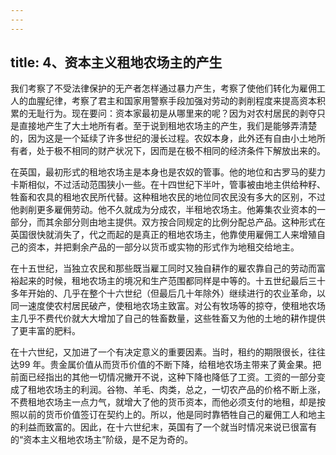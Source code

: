 ```yaml
---
---
---
```

title: 4、资本主义租地农场主的产生
---




我们考察了不受法律保护的无产者怎样通过暴力产生，考察了使他们转化为雇佣工人的血腥纪律，考察了君主和国家用警察手段加强对劳动的剥削程度来提高资本积累的无耻行为。现在要问：资本家最初是从哪里来的呢？因为对农村居民的剥夺只是直接地产生了大土地所有者。至于说到租地农场主的产生，我们是能够弄清楚的，因为这是一个延续了许多世纪的漫长过程。农奴本身，此外还有自由小土地所有者，处于极不相同的财产状况下，因而是在极不相同的经济条件下解放出来的。

在英国，最初形式的租地农场主是本身也是农奴的管事。他的地位和古罗马的斐力卡斯相似，不过活动范围狭小一些。在十四世纪下半叶，管事被由地主供给种籽、牲畜和农具的租地农民所代替。这种租地农民的地位同农民没有多大的区别，不过他剥削更多雇佣劳动。他不久就成为分成农，半租地农场主。他筹集农业资本的一部分，而其余部分则由地主提供。双方按合同规定的比例分配总产品。这种形式在英国很快就消失了，代之而起的是真正的租地农场主，他靠使用雇佣工人来增殖自己的资本，并把剩余产品的一部分以货币或实物的形式作为地租交给地主。

在十五世纪，当独立农民和那些既当雇工同时又独自耕作的雇农靠自己的劳动而富裕起来的时候，租地农场主的境况和生产范围都同样是中等的。十五世纪最后三十多年开始的、几乎在整个十六世纪（但最后几十年除外）继续进行的农业革命，以同一速度使农村居民破产，使租地农场主致富。对公有牧场等的掠夺，使租地农场主几乎不费代价就大大增加了自己的牲畜数量，这些牲畜又为他的土地的耕作提供了更丰富的肥料。

在十六世纪，又加进了一个有决定意义的重要因素。当时，租约的期限很长，往往达99 年。贵金属价值从而货币价值的不断下降，给租地农场主带来了黄金果。把前面已经指出的其他一切情况撇开不说，这种下降也降低了工资。工资的一部分变成了租地农场主的利润。谷物、羊毛、肉类，总之，一切农产品的价格不断上涨，不费租地农场主一点力气，就增大了他的货币资本，而他必须支付的地租，却是按照以前的货币价值签订在契约上的。所以，他是同时靠牺牲自己的雇佣工人和地主的利益而致富的。因此，在十六世纪末，英国有了一个就当时情况来说已很富有的“资本主义租地农场主”阶级，是不足为奇的。